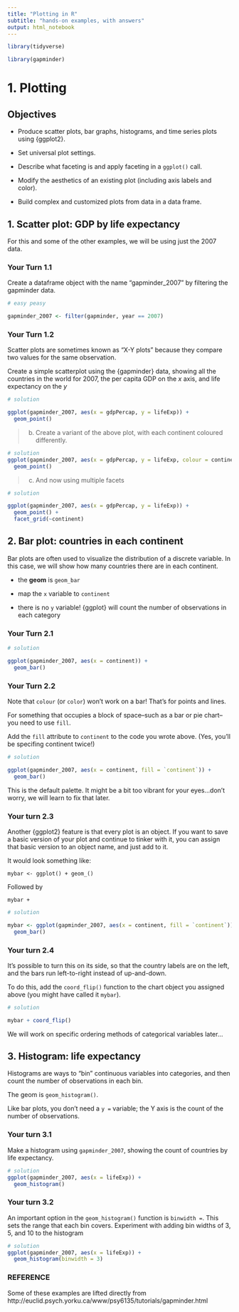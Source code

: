 ```yaml
---
title: "Plotting in R"
subtitle: "hands-on examples, with answers"
output: html_notebook
---
```


<!-- This file by Martin Monkman is licensed under a Creative Commons Attribution 4.0 International License. -->

```r
library(tidyverse)

library(gapminder)
```

# 1. Plotting

## Objectives

* Produce scatter plots, bar graphs, histograms, and time series plots using {ggplot2}.

* Set universal plot settings.
 
* Describe what faceting is and apply faceting in a `ggplot()` call.
 
* Modify the aesthetics of an existing plot (including axis labels and color).
 
* Build complex and customized plots from data in a data frame.


## 1. Scatter plot: GDP by life expectancy



For this and some of the other examples, we will be using just the 2007 data.

### Your Turn 1.1

Create a dataframe object with the name "gapminder_2007" by filtering the gapminder data.

```r
# easy peasy

gapminder_2007 <- filter(gapminder, year == 2007)

```


### Your Turn 1.2


Scatter plots are sometimes known as "X-Y plots" because they compare two values for the same observation. 

Create a simple scatterplot using the {gapminder} data, showing all the countries in the world for 2007, the per capita GDP on the _x_ axis, and life expectancy on the _y_

 
```r
# solution

ggplot(gapminder_2007, aes(x = gdpPercap, y = lifeExp)) +
  geom_point()

```

> b. Create a variant of the above plot, with each continent coloured differently.

 
```r
# solution
ggplot(gapminder_2007, aes(x = gdpPercap, y = lifeExp, colour = continent)) +
  geom_point()

```


> c. And now using multiple facets
 
```r
# solution

ggplot(gapminder_2007, aes(x = gdpPercap, y = lifeExp)) +
  geom_point() +
  facet_grid(~continent)

```



## 2. Bar plot: countries in each continent


Bar plots are often used to visualize the distribution of a discrete variable. In this case, we will show how many countries there are in each continent.

* the **geom** is `geom_bar`

* map the `x` variable to `continent`

* there is no `y` variable! {ggplot} will count the number of observations in each category

### Your Turn 2.1


```r
# solution

ggplot(gapminder_2007, aes(x = continent)) +
  geom_bar()

```

### Your Turn 2.2

Note that `colour` (or `color`) won't work on a bar! That's for points and lines.

For something that occupies a block of space--such as a bar or pie chart--you need to use `fill`.

Add the `fill` attribute to `continent` to the code you wrote above. (Yes, you'll be specifing continent twice!)

```r
# solution

ggplot(gapminder_2007, aes(x = continent, fill = `continent`)) +
  geom_bar()

```


This is the default palette. It might be a bit too vibrant for your eyes...don't worry, we will learn to fix that later.





### Your turn 2.3

Another {ggplot2} feature is that every plot is an object. If you want to save a basic version of your plot and continue to tinker with it, you can assign that basic version to an object name, and just add to it.

It would look something like:

`mybar <- ggplot() + geom_()`

Followed by

`mybar + `



```r
# solution

mybar <- ggplot(gapminder_2007, aes(x = continent, fill = `continent`)) +
  geom_bar()

```



### Your turn 2.4 



It's possible to turn this on its side, so that the country labels are on the left, and the bars run left-to-right instead of up-and-down.

To do this, add the `coord_flip()` function to the chart object you assigned above (you might have called it `mybar`).




```r
# solution

mybar + coord_flip()

```

We will work on specific ordering methods of categorical variables later...


## 3. Histogram: life expectancy

Histograms are ways to "bin" continuous variables into categories, and then count the number of observations in each bin.

The geom is `geom_histogram()`.

Like bar plots, you don't need a `y =` variable; the Y axis is the count of the number of observations.

### Your turn 3.1

Make a histogram using `gapminder_2007`, showing the count of countries by life expectancy.

```r
# solution
ggplot(gapminder_2007, aes(x = lifeExp)) +
  geom_histogram()


```


### Your turn 3.2

An important option in the `geom_histogram()` function is `binwidth = `. This sets the range that each bin covers. Experiment with adding bin widths of 3, 5, and 10 to the histogram

```r
# solution
ggplot(gapminder_2007, aes(x = lifeExp)) +
  geom_histogram(binwidth = 3)


```






### REFERENCE

Some of these examples are lifted directly from http://euclid.psych.yorku.ca/www/psy6135/tutorials/gapminder.html











